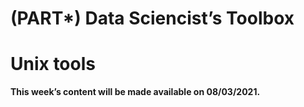 # (PART\*) Data Sciencist's Toolbox {-}

# Unix tools

<div class="note">
**This week’s content will be made available on 08/03/2021.**
</div>

